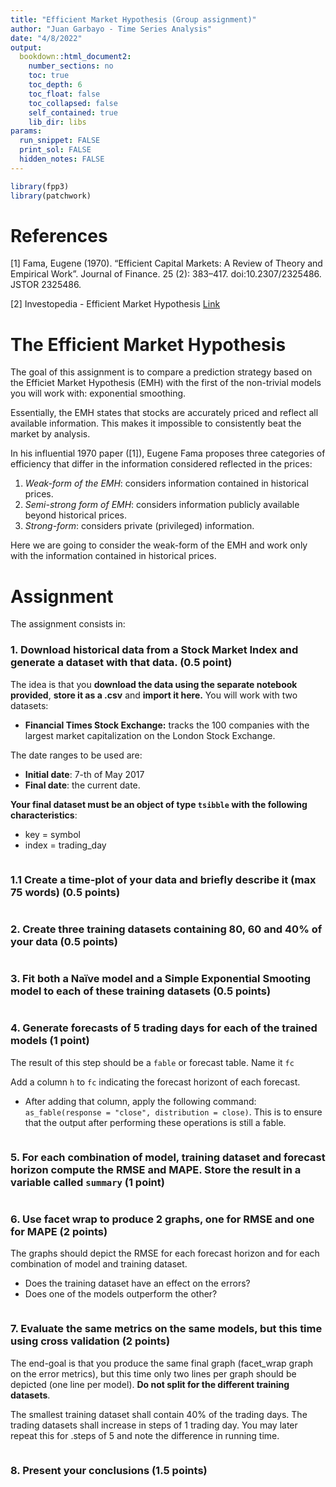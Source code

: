 ---
title: "Efficient Market Hypothesis (Group assignment)"
author: "Juan Garbayo - Time Series Analysis"
date: "4/8/2022"
output:
  bookdown::html_document2:
    number_sections: no
    toc: true
    toc_depth: 6
    toc_float: false
    toc_collapsed: false
    self_contained: true
    lib_dir: libs
params:
  run_snippet: FALSE
  print_sol: FALSE
  hidden_notes: FALSE
---

```{r}
library(fpp3)
library(patchwork)
```

# References

[1] Fama, Eugene (1970). "Efficient Capital Markets: A Review of Theory and Empirical Work". Journal of Finance. 25 (2): 383–417. doi:10.2307/2325486. JSTOR 2325486.

[2] Investopedia - Efficient Market Hypothesis [Link](https://www.investopedia.com/terms/e/efficientmarkethypothesis.asp)

# The Efficient Market Hypothesis

The goal of this assignment is to compare a prediction strategy based on the Efficiet Market Hypothesis (EMH) with the first of the non-trivial models you will work with: exponential smoothing.

Essentially, the EMH states that stocks are accurately priced and reflect all available information. This makes it impossible to consistently beat the market by analysis.

In his influential 1970 paper ([1]), Eugene Fama proposes three categories of efficiency that differ in the information considered reflected in the prices:

1. *Weak-form of the EMH*: considers information contained in historical prices.
2. *Semi-strong form of EMH*: considers information publicly available beyond historical prices.
3. *Strong-form*: considers private (privileged) information.

Here we are going to consider the weak-form of the EMH and work only with the information contained in historical prices.

# Assignment

The assignment consists in:

### **1. Download historical data from a Stock Market Index and generate a dataset with that data.** (0.5 point)

The idea is that you **download the data using the separate notebook provided**, **store it as a .csv** and **import it here.** You will work with two datasets:

  * **Financial Times Stock Exchange:** tracks the 100 companies with the largest market capitalization on the London Stock Exchange.
  
The date ranges to be used are:

  * **Initial date**: 7-th of May 2017
  * **Final date**: the current date.
  
**Your final dataset must be an object of type `tsibble` with the following characteristics**:

* key = symbol
* index = trading_day

```{r}
```

### **1.1 Create a time-plot of your data and briefly describe it (max 75 words)** (0.5 points)

```{r}

```

### **2. Create three training datasets containing 80, 60 and 40% of your data** (0.5 points)

```{r}

```

### **3. Fit both a Naïve model and a Simple Exponential Smooting model to each of these training datasets** (0.5 points)

```{r}

```

### **4. Generate forecasts of 5 trading days for each of the trained models** (1 point)

The result of this step should be a `fable` or forecast table. Name it `fc`

Add a column `h` to `fc` indicating the forecast horizont of each forecast.

* After adding that column, apply the following command: `as_fable(response = "close", distribution = close)`. This is to ensure that the output after performing these operations is still a fable.

```{r}

```

### **5. For each combination of model, training dataset and forecast horizon compute the RMSE and MAPE. Store the result in a variable called `summary`** (1 point)

```{r}

```

### **6. Use facet wrap to produce 2 graphs, one for RMSE and one for MAPE** (2 points)

The graphs should depict the RMSE for each forecast horizon and for each combination of model and training dataset.

* Does the training dataset have an effect on the errors?
* Does one of the models outperform the other?

```{r}

```

### **7. Evaluate the same metrics on the same models, but this time using cross validation** (2 points)

The end-goal is that you produce the same final graph (facet_wrap graph on the error metrics), but this time only two lines per graph should be depicted (one line per model). **Do not split for the different training datasets**.

The smallest training dataset shall contain 40% of the trading days. The trading datasets shall increase in steps of 1 trading day. You may later repeat this for .steps of 5 and note the difference in running time.

```{r}

```

### **8. Present your conclusions** (1.5 points)
